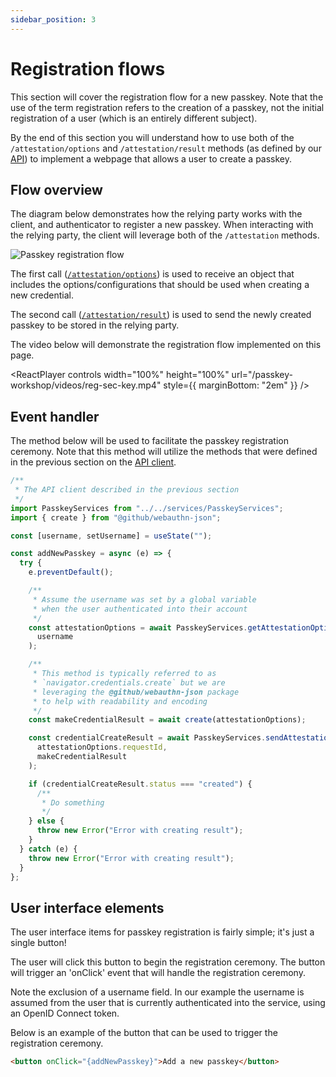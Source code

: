 ```yaml
---
sidebar_position: 3
---
```



# Registration flows

This section will cover the registration flow for a new passkey. Note that the use of the term registration refers to the creation of a passkey, not the initial registration of a user (which is an entirely different subject).

By the end of this section you will understand how to use both of the `/attestation/options` and `/attestation/result` methods (as defined by our [API](/docs/relying-party/api-def)) to implement a webpage that allows a user to create a passkey.

## Flow overview

The diagram below demonstrates how the relying party works with the client, and authenticator to register a new passkey. When interacting with the relying party, the client will leverage both of the `/attestation` methods.

![Passkey registration flow](/img/reg-flow2.jpg)

The first call ([`/attestation/options`](http://localhost:8080/swagger-ui/index.html#/v1/serverPublicKeyCredentialCreationOptionsRequest)) is used to receive an object that includes the options/configurations that should be used when creating a new credential.

The second call ([`/attestation/result`](http://localhost:8080/swagger-ui/index.html#/v1/serverAuthenticatorAttestationResponse)) is used to send the newly created passkey to be stored in the relying party.

The video below will demonstrate the registration flow implemented on this page.

<ReactPlayer
  controls
  width="100%"
  height="100%"
  url="/passkey-workshop/videos/reg-sec-key.mp4"
  style={{ marginBottom: "2em" }}
/>

## Event handler

The method below will be used to facilitate the passkey registration ceremony. Note that this method will utilize the methods that were defined in the previous section on the [API client](/docs/web-client/api-client).

```javascript
/**
 * The API client described in the previous section
 */
import PasskeyServices from "../../services/PasskeyServices";
import { create } from "@github/webauthn-json";

const [username, setUsername] = useState("");

const addNewPasskey = async (e) => {
  try {
    e.preventDefault();

    /**
     * Assume the username was set by a global variable
     * when the user authenticated into their account
     */
    const attestationOptions = await PasskeyServices.getAttestationOptions(
      username
    );

    /**
     * This method is typically referred to as
     * `navigator.credentials.create` but we are
     * leveraging the @github/webauthn-json package
     * to help with readability and encoding
     */
    const makeCredentialResult = await create(attestationOptions);

    const credentialCreateResult = await PasskeyServices.sendAttestationResult(
      attestationOptions.requestId,
      makeCredentialResult
    );

    if (credentialCreateResult.status === "created") {
      /**
       * Do something
       */
    } else {
      throw new Error("Error with creating result");
    }
  } catch (e) {
    throw new Error("Error with creating result");
  }
};
```

## User interface elements

The user interface items for passkey registration is fairly simple; it's just a single button!

The user will click this button to begin the registration ceremony. The button will trigger an 'onClick' event that will handle the registration ceremony.

Note the exclusion of a username field. In our example the username is assumed from the user that is currently authenticated into the service, using an OpenID Connect token.

Below is an example of the button that can be used to trigger the registration ceremony.

```html
<button onClick="{addNewPasskey}">Add a new passkey</button>
```
